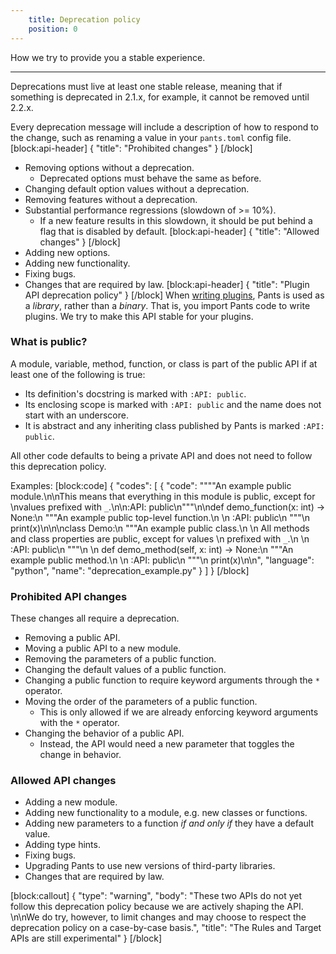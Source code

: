 ```yaml
---
    title: Deprecation policy
    position: 0
---
```


How we try to provide you a stable experience.

---

Deprecations must live at least one stable release, meaning that if something is deprecated in 2.1.x, for example, it cannot be removed until 2.2.x.

Every deprecation message will include a description of how to respond to the change, such as renaming a value in your `pants.toml` config file.
[block:api-header]
{
  "title": "Prohibited changes"
}
[/block]
* Removing options without a deprecation.
   * Deprecated options must behave the same as before.
* Changing default option values without a deprecation.
* Removing features without a deprecation.
* Substantial performance regressions (slowdown of >= 10%).
    * If a new feature results in this slowdown, it should be put behind a flag that is disabled by default.
[block:api-header]
{
  "title": "Allowed changes"
}
[/block]
* Adding new options.
* Adding new functionality.
* Fixing bugs.
* Changes that are required by law.
[block:api-header]
{
  "title": "Plugin API deprecation policy"
}
[/block]
When [writing plugins](../writing-plugins/overview.mdx), Pants is used as a _library_, rather than a _binary_. That is, you import Pants code to write plugins. We try to make this API stable for your plugins.

### What is public?

A module, variable, method, function, or class is part of the public API if at least one of the following is true:

* Its definition's docstring is marked with `:API: public`.
* Its enclosing scope is marked with `:API: public` and the name does not start with an underscore.
* It is abstract and any inheriting class published by Pants is marked `:API: public`.

All other code defaults to being a private API and does not need to follow this deprecation policy.

Examples:
[block:code]
{
  "codes": [
    {
      "code": "\"\"\"An example public module.\n\nThis means that everything in this module is public, except for \nvalues prefixed with `_`.\n\n:API: public\n\"\"\"\n\ndef demo_function(x: int) -> None:\n    \"\"\"An example public top-level function.\n  \n    :API: public\n    \"\"\"\n    print(x)\n\n\nclass Demo:\n    \"\"\"An example public class.\n    \n    All methods and class properties are public, except for values \n    prefixed with `_`.\n    \n    :API: public\n    \"\"\"\n    \n    def demo_method(self, x: int) -> None:\n        \"\"\"An example public method.\n        \n        :API: public\n        \"\"\"\n        print(x)\n\n",
      "language": "python",
      "name": "deprecation_example.py"
    }
  ]
}
[/block]
### Prohibited API changes
These changes all require a deprecation.

* Removing a public API.
* Moving a public API to a new module.
* Removing the parameters of a public function.
* Changing the default values of a public function.
* Changing a public function to require keyword arguments through the `*` operator.
* Moving the order of the parameters of a public function.
    * This is only allowed if we are already enforcing keyword arguments with the `*` operator.
* Changing the behavior of a public API.
    * Instead, the API would need a new parameter that toggles the change in behavior.

### Allowed API changes

* Adding a new module.
* Adding new functionality to a module, e.g. new classes or functions.
* Adding new parameters to a function _if and only if_ they have a default value.
* Adding type hints.
* Fixing bugs.
* Upgrading Pants to use new versions of third-party libraries.
* Changes that are required by law.

[block:callout]
{
  "type": "warning",
  "body": "These two APIs do not yet follow this deprecation policy because we are actively shaping the API. \n\nWe do try, however, to limit changes and may choose to respect the deprecation policy on a case-by-case basis.",
  "title": "The Rules and Target APIs are still experimental"
}
[/block]

